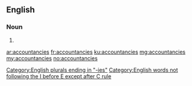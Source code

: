 ==English==

===Noun===
{{head|en}}

# {{plural of|accountancy}}

[[Category:English plurals ending in "-ies"]]
[[Category:English words not following the I before E except after C rule]]

[[ar:accountancies]]
[[fr:accountancies]]
[[ku:accountancies]]
[[mg:accountancies]]
[[my:accountancies]]
[[no:accountancies]]
